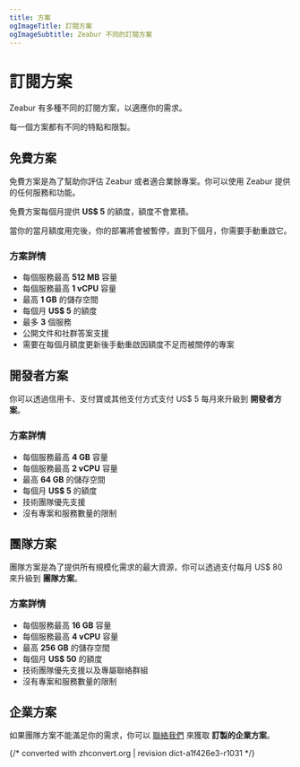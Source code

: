 ```yaml
---
title: 方案
ogImageTitle: 訂閱方案
ogImageSubtitle: Zeabur 不同的訂閱方案
---
```


# 訂閱方案

Zeabur 有多種不同的訂閱方案，以適應你的需求。

每一個方案都有不同的特點和限製。

## 免費方案

免費方案是為了幫助你評估 Zeabur 或者適合業餘專案。你可以使用 Zeabur 提供的任何服務和功能。

免費方案每個月提供 **US$ 5** 的額度，額度不會累積。

當你的當月額度用完後，你的部署將會被暫停，直到下個月，你需要手動重啟它。

### 方案詳情

- 每個服務最高 **512 MB** 容量
- 每個服務最高 **1 vCPU** 容量
- 最高 **1 GB** 的儲存空間
- 每個月 **US$ 5** 的額度
- 最多 **3** 個服務
- 公開文件和社群答案支援
- 需要在每個月額度更新後手動重啟因額度不足而被關停的專案

## 開發者方案

你可以透過信用卡、支付寶或其他支付方式支付 US$ 5 每月來升級到 **開發者方案**。

### 方案詳情

- 每個服務最高 **4 GB** 容量
- 每個服務最高 **2 vCPU** 容量
- 最高 **64 GB** 的儲存空間
- 每個月 **US$ 5** 的額度
- 技術團隊優先支援
- 沒有專案和服務數量的限制

## 團隊方案

團隊方案是為了提供所有規模化需求的最大資源，你可以透過支付每月 US$ 80 來升級到 **團隊方案**。

### 方案詳情

- 每個服務最高 **16 GB** 容量
- 每個服務最高 **4 vCPU** 容量
- 最高 **256 GB** 的儲存空間
- 每個月 **US$ 50** 的額度
- 技術團隊優先支援以及專屬聯絡群組
- 沒有專案和服務數量的限制

## 企業方案

如果團隊方案不能滿足你的需求，你可以 [聯絡我們](mailto::contact@zeabur.com) 來獲取 **訂製的企業方案**。

{/* converted with zhconvert.org | revision dict-a1f426e3-r1031 */}
